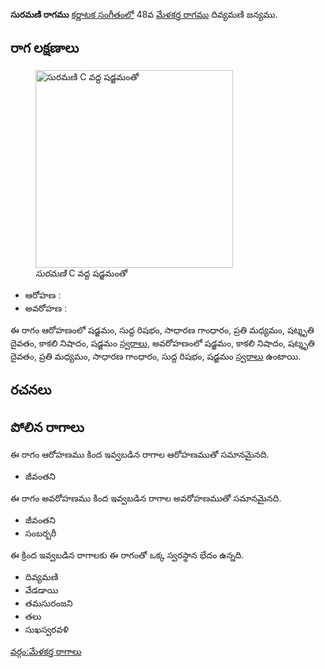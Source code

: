 {{Infobox ragam
	| name          	= సురమణి
	| synonym	    	= 
	| mela          	= 
	| chakra        	= 
	| janaka        	= 
	| type          	= షడవ
	| arohanam      	= {{svaraC|S|R1|G2|M2|D3|N3|S'}} 
	| avarohanam    	= {{svaraC|S'|N3|D3|M2|G2|R1|S}}
	| jeeva         	=
	| chhaya        	=
	| nyasa         	=
	| vishesha      	= 
	| equivalent  		= 
}}
{{కర్ణాటక సంగీత రాగాలు}}
'''సురమణి రాగము''' [[కర్ణాటక సంగీతం]]లో 48వ [[మేళకర్త రాగము]] దివ్యమణి జన్యము. 


==రాగ లక్షణాలు==
[[Image:suramani_kb2wiki.png|thumb|right|316px|''సురమణి'' C వద్ద షడ్జమంతో]]

* ఆరోహణ : {{svaraC|S|R1|G2|M2|D3|N3|S'}} 
* అవరోహణ : {{svaraC|S'|N3|D3|M2|G2|R1|S}}

ఈ రాగం ఆరోహణంలో షడ్జమం, సుద్ద  రిషభం, సాధారణ  గాంధారం, ప్రతి మధ్యమం, షట్శృతి దైవతం, కాకలి  నిషాదం, షడ్జమం [[స్వరాలు]], అవరోహణంలో షడ్జమం, కాకలి  నిషాదం, షట్శృతి దైవతం, ప్రతి మధ్యమం, సాధారణ  గాంధారం, సుద్ద  రిషభం, షడ్జమం [[స్వరాలు]] ఉంటాయి.

==రచనలు==



==పోలిన రాగాలు==
ఈ రాగం ఆరోహణము కింద ఇవ్వబడిన రాగాల ఆరోహణముతో సమానమైనది.
* జీవంతని

ఈ రాగం అవరోహణము కింద ఇవ్వబడిన రాగాల అవరోహణముతో సమానమైనది.
* జీవంతని
* సంబర్బరీ

ఈ క్రింద ఇవ్వబడిన రాగాలకు ఈ రాగంతో ఒక్క స్వరస్థాన భేదం ఉన్నది.
* దివ్యమణి
* వేడడాయి
* తమసురంజని
* తలు
* సుఖస్వరవళి



[[వర్గం:మేళకర్త రాగాలు]]
